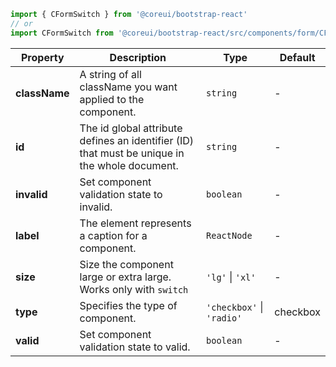 
```jsx
import { CFormSwitch } from '@coreui/bootstrap-react'
// or
import CFormSwitch from '@coreui/bootstrap-react/src/components/form/CFormSwitch'
```

| Property | Description | Type | Default |
| --- | --- | --- | --- |
| **className** | A string of all className you want applied to the component. | `string` | - |
| **id** | The id global attribute defines an identifier (ID) that must be unique in the whole document. | `string` | - |
| **invalid** | Set component validation state to invalid. | `boolean` | - |
| **label** | The element represents a caption for a component. | `ReactNode` | - |
| **size** | Size the component large or extra large. Works only with `switch` | `'lg'` \| `'xl'` | - |
| **type** | Specifies the type of component. | `'checkbox'` \| `'radio'` | checkbox |
| **valid** | Set component validation state to valid. | `boolean` | - |
